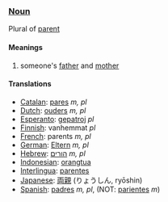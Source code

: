 ===[[Noun]]===

Plural of [[parent]]

====Meanings====
#someone's [[father]] and [[mother]]

====Translations====
*[[Catalan]]: [[pares]] ''m, pl''
*[[Dutch]]: [[ouders]] ''m, pl''
*[[Esperanto]]: [[gepatroj]] ''pl''
*[[Finnish]]: vanhemmat ''pl''
*[[French]]: parents ''m, pl''
*[[German]]: [[Eltern]] ''m, pl''
*[[Hebrew]]: [[הורים]] ''m, pl''
*[[Indonesian]]: [[orangtua]]
*[[Interlingua]]: [[parentes]]
*[[Japanese]]: [[両親]] (りょうしん, ryōshin)
*[[Spanish]]: [[padres]] ''m, pl'', (NOT: [[pariente]]s ''m'')